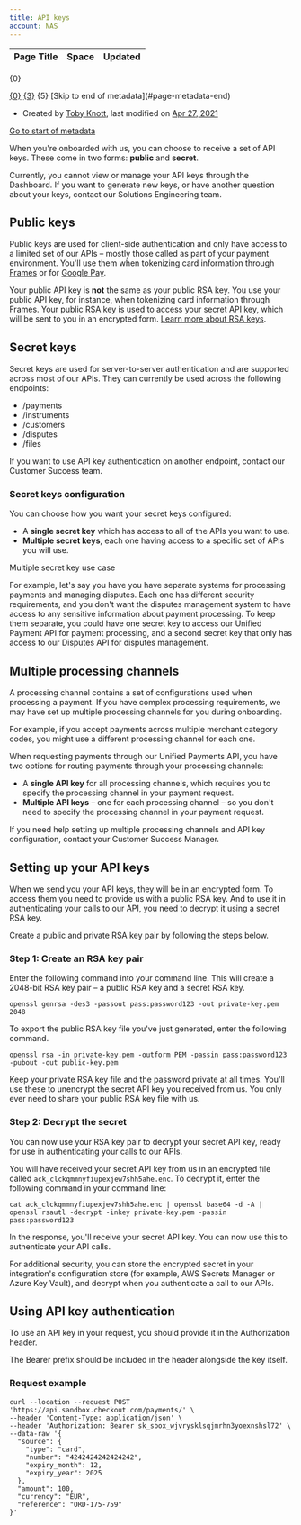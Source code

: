 ```yaml
---
title: API keys
account: NAS
---
```


<table class="aui"> <thead> <tr class="header"> <th class="search-result-title">Page Title</th> <th class="search-result-space">Space</th> <th class="search-result-date">Updated</th> </tr> </thead> </table> <p class="search-result-count">{0}</p> <tr class="search-result"> <td class="search-result-title"><a href="{1}" class="content-type-{2}"><span>{0}</span></a></td> <td class="search-result-space"><a class="space" href="/display/{4}/" title="{3}">{3}</a></td> <td class="search-result-date"><span class="date" title="{6}">{5}</span></td> </tr> [Skip to end of metadata](#page-metadata-end)

*   Created by [Toby Knott](    /display/~toby.knott
    ), last modified on [Apr 27, 2021](/pages/diffpagesbyversion.action?pageId=20121051&selectedPageVersions=13&selectedPageVersions=14 "Show changes")

[Go to start of metadata](#page-metadata-start)

When you're onboarded with us, you can choose to receive a set of API keys. These come in two forms: **public** and **secret**.

Currently, you cannot view or manage your API keys through the Dashboard. If you want to generate new keys, or have another question about your keys, contact our Solutions Engineering team.

Public keys
-----------

Public keys are used for client-side authentication and only have access to a limited set of our APIs – mostly those called as part of your payment environment. You'll use them when tokenizing card information through [Frames](/display/x/Frames) or for [Google Pay](/display/x/Google+Pay).

Your public API key is **not** the same as your public RSA key. You use your public API key, for instance, when tokenizing card information through Frames. Your public RSA key is used to access your secret API key, which will be sent to you in an encrypted form. [Learn more about RSA keys](#APIkeys-rsakeys).

Secret keys
-----------

Secret keys are used for server-to-server authentication and are supported across most of our APIs. They can currently be used across the following endpoints:

*   /payments
*   /instruments
*   /customers
*   /disputes
*   /files

If you want to use API key authentication on another endpoint, contact our Customer Success team.

### Secret keys configuration

You can choose how you want your secret keys configured:

*   A **single secret key** which has access to all of the APIs you want to use.
*   **Multiple secret keys**, each one having access to a specific set of APIs you will use.

Multiple secret key use case

For example, let's say you have you have separate systems for processing payments and managing disputes. Each one has different security requirements, and you don't want the disputes management system to have access to any sensitive information about payment processing. To keep them separate, you could have one secret key to access our Unified Payment API for payment processing, and a second secret key that only has access to our Disputes API for disputes management.

Multiple processing channels
----------------------------

A processing channel contains a set of configurations used when processing a payment. If you have complex processing requirements, we may have set up multiple processing channels for you during onboarding.

For example, if you accept payments across multiple merchant category codes, you might use a different processing channel for each one.

When requesting payments through our Unified Payments API, you have two options for routing payments through your processing channels:

*   A **single API key** for all processing channels, which requires you to specify the processing channel in your payment request.
*   **Multiple API keys** – one for each processing channel – so you don't need to specify the processing channel in your payment request.

If you need help setting up multiple processing channels and API key configuration, contact your Customer Success Manager.

Setting up your API keys 
-------------------------

When we send you your API keys, they will be in an encrypted form. To access them you need to provide us with a public RSA key. And to use it in authenticating your calls to our API, you need to decrypt it using a secret RSA key.

Create a public and private RSA key pair by following the steps below.

### Step 1: Create an RSA key pair

Enter the following command into your command line. This will create a 2048-bit RSA key pair – a public RSA key and a secret RSA key.

    openssl genrsa -des3 -passout pass:password123 -out private-key.pem 2048

To export the public RSA key file you've just generated, enter the following command.

    openssl rsa -in private-key.pem -outform PEM -passin pass:password123 -pubout -out public-key.pem

Keep your private RSA key file and the password private at all times. You'll use these to unencrypt the secret API key you received from us. You only ever need to share your public RSA key file with us.

### Step 2: Decrypt the secret

You can now use your RSA key pair to decrypt your secret API key, ready for use in authenticating your calls to our APIs.

You will have received your secret API key from us in an encrypted file called `ack_clckqmmnyfiupexjew7shh5ahe.enc`. To decrypt it, enter the following command in your command line:

    cat ack_clckqmmnyfiupexjew7shh5ahe.enc | openssl base64 -d -A | openssl rsautl -decrypt -inkey private-key.pem -passin pass:password123

In the response, you'll receive your secret API key. You can now use this to authenticate your API calls.

For additional security, you can store the encrypted secret in your integration's configuration store (for example, AWS Secrets Manager or Azure Key Vault), and decrypt when you authenticate a call to our APIs.

Using API key authentication
----------------------------

To use an API key in your request, you should provide it in the Authorization header.

The Bearer prefix should be included in the header alongside the key itself.

### Request example

    curl --location --request POST 'https://api.sandbox.checkout.com/payments/' \
    --header 'Content-Type: application/json' \
    --header 'Authorization: Bearer sk_sbox_wjvrysklsqjmrhn3yoexnshsl72' \
    --data-raw '{
      "source": {
        "type": "card",
        "number": "4242424242424242",
        "expiry_month": 12,
        "expiry_year": 2025
      },
      "amount": 100,
      "currency": "EUR",
      "reference": "ORD-175-759"
    }'
    
